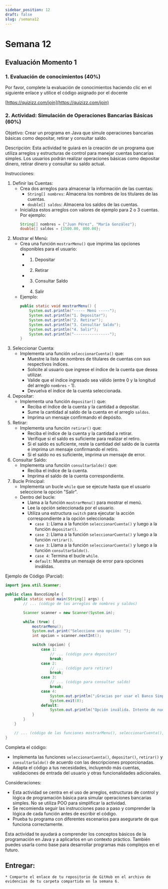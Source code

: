 ```yaml
---
sidebar_position: 12
draft: false
slug: /semana12
---
```



# Semana 12

## Evaluación Momento 1 

### 1. Evaluación de conocimientos (40%)

Por favor, complete la evaluación de conocimientos haciendo clic en el siguiente enlace y utilice el código asignado por el docente

[https://quizizz.com/join](https://quizizz.com/join)


### 2. Actividad: Simulación de Operaciones Bancarias Básicas (60%)

Objetivo:  Crear un programa en Java que simule operaciones bancarias básicas como depositar, retirar y consultar saldo.

Descripción: Esta actividad te guiará en la creación de un programa que utiliza arreglos y estructuras de control para manejar cuentas bancarias simples. Los usuarios podrán realizar operaciones básicas como depositar dinero, retirar dinero y consultar su saldo actual.

Instrucciones:

1.  Definir las Cuentas:
    *   Crea dos arreglos para almacenar la información de las cuentas:
        *   `String[] nombres`: Almacena los nombres de los titulares de las cuentas.
        *   `double[] saldos`: Almacena los saldos de las cuentas.
    *   Inicializa estos arreglos con valores de ejemplo para 2 o 3 cuentas. Por ejemplo:
        ```java
        String[] nombres = {"Juan Pérez", "María González"};
        double[] saldos = {1500.00, 800.00};
        ```
2.  Mostrar el Menú:
    *   Crea una función `mostrarMenu()` que imprima las opciones disponibles para el usuario:
        *   1. Depositar
        *   2. Retirar
        *   3. Consultar Saldo
        *   4. Salir
    *   Ejemplo:
        ```java
        public static void mostrarMenu() {
            System.out.println("----- Menú -----");
            System.out.println("1. Depositar");
            System.out.println("2. Retirar");
            System.out.println("3. Consultar Saldo");
            System.out.println("4. Salir");
            System.out.println("----------------");
        }
        ```
3.  Seleccionar Cuenta:
    *   Implementa una función `seleccionarCuenta()` que:
        *   Muestre la lista de nombres de titulares de cuentas con sus respectivos índices.
        *   Solicite al usuario que ingrese el índice de la cuenta que desea utilizar.
        *   Valide que el índice ingresado sea válido (entre 0 y la longitud del arreglo `nombres` - 1).
        *   Devuelva el índice de la cuenta seleccionada.
4.  Depositar:
    *   Implementa una función `depositar()` que:
        *   Reciba el índice de la cuenta y la cantidad a depositar.
        *   Sume la cantidad al saldo de la cuenta en el arreglo `saldos`.
        *   Imprima un mensaje confirmando el depósito.
5.  Retirar:
    *   Implementa una función `retirar()` que:
        *   Reciba el índice de la cuenta y la cantidad a retirar.
        *   Verifique si el saldo es suficiente para realizar el retiro.
        *   Si el saldo es suficiente, reste la cantidad del saldo de la cuenta e imprima un mensaje confirmando el retiro.
        *   Si el saldo no es suficiente, imprima un mensaje de error.
6.  Consultar Saldo:
    *   Implementa una función `consultarSaldo()` que:
        *   Reciba el índice de la cuenta.
        *   Imprima el saldo de la cuenta correspondiente.
7.  Bucle Principal:
    *   Implementa un bucle `while` que se ejecute hasta que el usuario seleccione la opción "Salir".
    *   Dentro del bucle:
        *   Llama a la función `mostrarMenu()` para mostrar el menú.
        *   Lee la opción seleccionada por el usuario.
        *   Utiliza una estructura `switch` para ejecutar la acción correspondiente a la opción seleccionada:
            *   `case 1`: Llama a la función `seleccionarCuenta()` y luego a la función `depositar()`.
            *   `case 2`: Llama a la función `seleccionarCuenta()` y luego a la función `retirar()`.
            *   `case 3`: Llama a la función `seleccionarCuenta()` y luego a la función `consultarSaldo()`.
            *   `case 4`: Termina el bucle `while`.
            *   `default`: Muestra un mensaje de error para opciones inválidas.

Ejemplo de Código (Parcial):

```java
import java.util.Scanner;

public class BancoSimple {
    public static void main(String[] args) {
        // ... (código de los arreglos de nombres y saldos)

        Scanner scanner = new Scanner(System.in);

        while (true) {
            mostrarMenu();
            System.out.print("Seleccione una opción: ");
            int opcion = scanner.nextInt();

            switch (opcion) {
                case 1: 
                    // ... (código para depositar)
                    break;
                case 2: 
                    // ... (código para retirar)
                    break;
                case 3: 
                    // ... (código para consultar saldo)
                    break;
                case 4:
                    System.out.println("¡Gracias por usar el Banco Simple!");
                    System.exit(0);
                default:
                    System.out.println("Opción inválida. Intente de nuevo.");
            }
        }
    }

    // ... (código de las funciones mostrarMenu(), seleccionarCuenta(), depositar(), retirar(), consultarSaldo()) 
}
```

Completa el código:

*   Implementa las funciones `seleccionarCuenta()`, `depositar()`, `retirar()` y `consultarSaldo()` de acuerdo con las descripciones proporcionadas.
*   Adapta el código a tus necesidades, incluyendo más cuentas, validaciones de entrada del usuario y otras funcionalidades adicionales.

Consideraciones:

*   Esta actividad se centra en el uso de arreglos, estructuras de control y lógica de programación básica para simular operaciones bancarias simples. No se utiliza POO para simplificar la actividad.
*   Se recomienda seguir las instrucciones paso a paso y comprender la lógica de cada función antes de escribir el código.
*   Prueba tu programa con diferentes escenarios para asegurarte de que funciona correctamente.

Esta actividad te ayudará a comprender los conceptos básicos de la programación en Java y a aplicarlos en un contexto práctico. También puedes usarla como base para desarrollar programas más complejos en el futuro. 


## Entregar:
    * Comparte el enlace de tu repositorio de GitHub en el archivo de evidencias de tu carpeta compartida en la semana 6.
